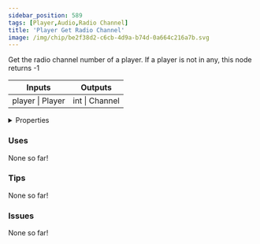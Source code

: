 ```yaml
---
sidebar_position: 589
tags: [Player,Audio,Radio Channel]
title: 'Player Get Radio Channel'
image: /img/chip/be2f38d2-c6cb-4d9a-b74d-0a664c216a7b.svg
---
```


Get the radio channel number of a player. If a player is not in any, this node returns -1



<IChip uuid="be2f38d2-c6cb-4d9a-b74d-0a664c216a7b"/>

<table><thead><tr><th>Inputs</th><th>Outputs</th></tr></thead><tbody><tr><td>player | Player</td><td>int | Channel</td></tr></tbody></table>

<details>
  <summary>Properties</summary>
  <div>
    <div>
    <table>
      <tbody>
        <tr>
          <td>Is beta required?</td>
          <td>No</td>
        </tr>
        <tr>
          <td>Is chip a trolling risk?</td>
          <td>No</td>
        </tr>
        <tr>
          <td>Is chip a role assignment risk?</td>
          <td>No</td>
        </tr>
        <tr>
          <td>Chip UUID</td>
          <td>be2f38d2-c6cb-4d9a-b74d-0a664c216a7b</td>
        </tr>
        <tr>
          <td>Room availability</td>
          <td>Available everywhere</td>
        </tr>
      </tbody>
    </table>
    </div>
  </div>
</details>

### Uses

None so far!

### Tips

None so far!

### Issues

None so far!